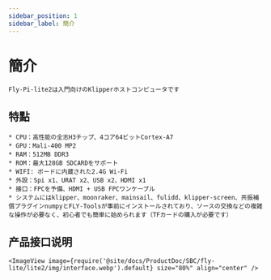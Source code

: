 ```yaml
---
sidebar_position: 1
sidebar_label: 簡介
---
```


# 簡介

    Fly-Pi-lite2は入門向けのKlipperホストコンピュータです

## 特點

    * CPU：高性能の全志H3チップ、4コア64ビットCortex-A7
    * GPU：Mali-400 MP2
    * RAM：512MB DDR3
    * ROM：最大128GB SDCARDをサポート
    * WIFI: ボードに内蔵された2.4G Wi-Fi
    * 外設：Spi x1、URAT x2、USB x2、HDMI x1
    * 接口：FPCを予備、HDMI + USB FPCワンケーブル
    * システムにはklipper、moonraker、mainsail、fulidd、klipper-screen、共振補償プラグインnumpyとFLY-Toolsが事前にインストールされており、ソースの交換などの複雑な操作が必要なく、初心者でも簡単に始められます（TFカードの購入が必要です）

## 产品接口说明

    <ImageView image={require('@site/docs/ProductDoc/SBC/fly-lite/lite2/img/interface.webp').default} size="80%" align="center" />